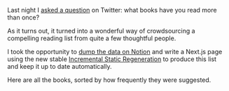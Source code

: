 
Last night I [asked a question](https://twitter.com/rauchg/status/1289761175253602305) on Twitter: what books have you read more than once?

As it turns out, it turned into a wonderful way of crowdsourcing a compelling reading list from quite a few thoughtful people.

I took the opportunity to [dump the data on Notion](https://rauchg.notion.site/fa0a337c38074aa9b30fdddc6ef4ec2e?v=29294b4b7b0f405f8f5eaf4454c258a2) and write a Next.js page using the new stable [Incremental Static Regeneration](https://nextjs.org/blog/next-9-5#stable-incremental-static-regeneration) to produce this list and keep it up to date automatically.

Here are all the books, sorted by how frequently they were suggested.

<div className="w-screen absolute left-0 mt-5 mb-[100%]">
  <Books />
</div>
